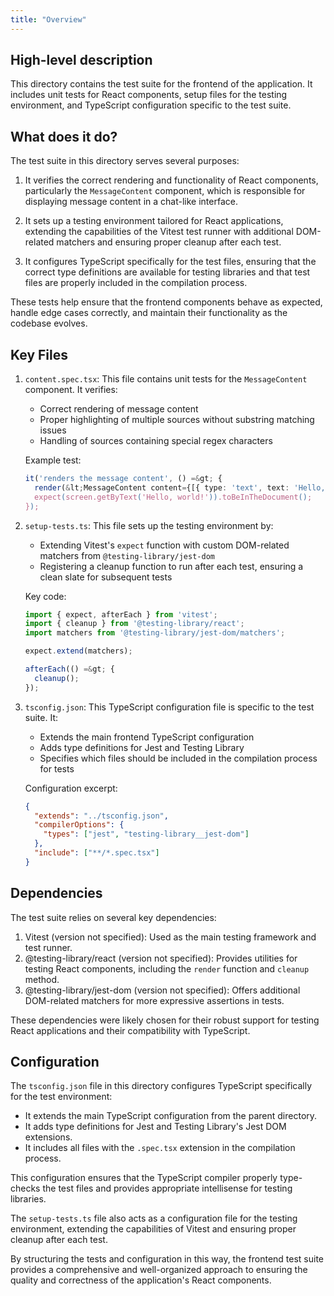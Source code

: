 ```yaml
---
title: "Overview"
---
```


## High-level description
This directory contains the test suite for the frontend of the application. It includes unit tests for React components, setup files for the testing environment, and TypeScript configuration specific to the test suite.

## What does it do?
The test suite in this directory serves several purposes:

1. It verifies the correct rendering and functionality of React components, particularly the `MessageContent` component, which is responsible for displaying message content in a chat-like interface.

2. It sets up a testing environment tailored for React applications, extending the capabilities of the Vitest test runner with additional DOM-related matchers and ensuring proper cleanup after each test.

3. It configures TypeScript specifically for the test files, ensuring that the correct type definitions are available for testing libraries and that test files are properly included in the compilation process.

These tests help ensure that the frontend components behave as expected, handle edge cases correctly, and maintain their functionality as the codebase evolves.

## Key Files

1. `content.spec.tsx`:
   This file contains unit tests for the `MessageContent` component. It verifies:
   - Correct rendering of message content
   - Proper highlighting of multiple sources without substring matching issues
   - Handling of sources containing special regex characters

   Example test:
   ```typescript
   it('renders the message content', () =&gt; {
     render(&lt;MessageContent content={[{ type: 'text', text: 'Hello, world!' }]} /&gt;);
     expect(screen.getByText('Hello, world!')).toBeInTheDocument();
   });
   ```

2. `setup-tests.ts`:
   This file sets up the testing environment by:
   - Extending Vitest's `expect` function with custom DOM-related matchers from `@testing-library/jest-dom`
   - Registering a cleanup function to run after each test, ensuring a clean slate for subsequent tests

   Key code:
   ```typescript
   import { expect, afterEach } from 'vitest';
   import { cleanup } from '@testing-library/react';
   import matchers from '@testing-library/jest-dom/matchers';

   expect.extend(matchers);

   afterEach(() =&gt; {
     cleanup();
   });
   ```

3. `tsconfig.json`:
   This TypeScript configuration file is specific to the test suite. It:
   - Extends the main frontend TypeScript configuration
   - Adds type definitions for Jest and Testing Library
   - Specifies which files should be included in the compilation process for tests

   Configuration excerpt:
   ```json
   {
     "extends": "../tsconfig.json",
     "compilerOptions": {
       "types": ["jest", "testing-library__jest-dom"]
     },
     "include": ["**/*.spec.tsx"]
   }
   ```

## Dependencies
The test suite relies on several key dependencies:

1. Vitest (version not specified): Used as the main testing framework and test runner.
2. @testing-library/react (version not specified): Provides utilities for testing React components, including the `render` function and `cleanup` method.
3. @testing-library/jest-dom (version not specified): Offers additional DOM-related matchers for more expressive assertions in tests.

These dependencies were likely chosen for their robust support for testing React applications and their compatibility with TypeScript.

## Configuration
The `tsconfig.json` file in this directory configures TypeScript specifically for the test environment:

- It extends the main TypeScript configuration from the parent directory.
- It adds type definitions for Jest and Testing Library's Jest DOM extensions.
- It includes all files with the `.spec.tsx` extension in the compilation process.

This configuration ensures that the TypeScript compiler properly type-checks the test files and provides appropriate intellisense for testing libraries.

The `setup-tests.ts` file also acts as a configuration file for the testing environment, extending the capabilities of Vitest and ensuring proper cleanup after each test.

By structuring the tests and configuration in this way, the frontend test suite provides a comprehensive and well-organized approach to ensuring the quality and correctness of the application's React components.